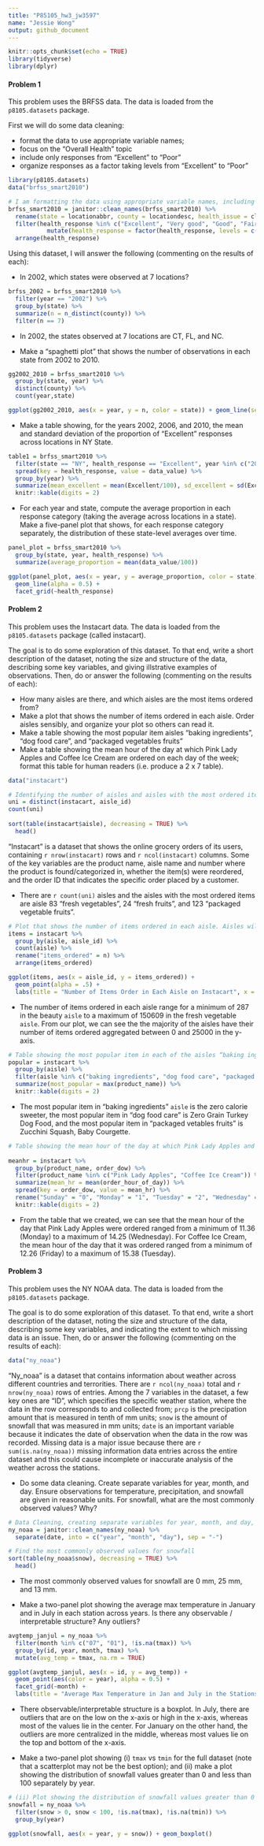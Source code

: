 ```yaml
---
title: "P85105_hw3_jw3597"
name: "Jessie Wong"
output: github_document
---
```


```r
knitr::opts_chunk$set(echo = TRUE)
library(tidyverse)
library(dplyr)
```

#### Problem 1

This problem uses the BRFSS data. The data is loaded from the `p8105.datasets` package.  

First we will do some data cleaning: 

* format the data to use appropriate variable names;
* focus on the “Overall Health” topic
* include only responses from “Excellent” to “Poor”
* organize responses as a factor taking levels from “Excellent” to “Poor”

```r
library(p8105.datasets)
data("brfss_smart2010")

# I am formatting the data using appropriate variable names, including only using responses from "Excellent" to "Poor", and then organizing the responses as a factor:
brfss_smart2010 = janitor::clean_names(brfss_smart2010) %>%
  rename(state = locationabbr, county = locationdesc, health_issue = class, health_issue_topic = topic, health_question = question, health_response = response, lower_95CI = confidence_limit_low, upper_95CI = confidence_limit_high) %>% 
  filter(health_response %in% c("Excellent", "Very good", "Good", "Fair", "Poor")) %>%
           mutate(health_response = factor(health_response, levels = c("Excellent", "Very good", "Good", "Fair", "Poor"))) %>%
  arrange(health_response)
```

Using this dataset, I will answer the following (commenting on the results of each):

* In 2002, which states were observed at 7 locations?
```r
brfss_2002 = brfss_smart2010 %>% 
  filter(year == "2002") %>%
  group_by(state) %>%
  summarize(n = n_distinct(county)) %>%
  filter(n == 7)
```

* In 2002, the states observed at 7 locations are CT, FL, and NC.

* Make a “spaghetti plot” that shows the number of observations in each state from 2002 to 2010.
```r
gg2002_2010 = brfss_smart2010 %>%
  group_by(state, year) %>%
  distinct(county) %>%
  count(year,state)

ggplot(gg2002_2010, aes(x = year, y = n, color = state)) + geom_line(se = FALSE)
```

* Make a table showing, for the years 2002, 2006, and 2010, the mean and standard deviation of the proportion of “Excellent” responses across locations in NY State.
```r
table1 = brfss_smart2010 %>%
  filter(state == "NY", health_response == "Excellent", year %in% c("2002", "2006", "2010")) %>%
  spread(key = health_response, value = data_value) %>%
  group_by(year) %>%
  summarize(mean_excellent = mean(Excellent/100), sd_excellent = sd(Excellent/100)) %>%
  knitr::kable(digits = 2)
```

* For each year and state, compute the average proportion in each response category (taking the average across locations in a state). Make a five-panel plot that shows, for each response category separately, the distribution of these state-level averages over time.
```r
panel_plot = brfss_smart2010 %>%
  group_by(state, year, health_response) %>%
  summarize(average_proportion = mean(data_value/100))

ggplot(panel_plot, aes(x = year, y = average_proportion, color = state)) + 
  geom_line(alpha = 0.5) + 
  facet_grid(~health_response)
```

#### Problem 2

This problem uses the Instacart data. The data is loaded from the `p8105.datasets` package (called instacart).  

The goal is to do some exploration of this dataset. To that end, write a short description of the dataset, noting the size and structure of the data, describing some key variables, and giving illstrative examples of observations. Then, do or answer the following (commenting on the results of each): 

* How many aisles are there, and which aisles are the most items ordered from?
* Make a plot that shows the number of items ordered in each aisle. Order aisles sensibly, and organize your plot so others can read it.
* Make a table showing the most popular item aisles “baking ingredients”, “dog food care”, and “packaged vegetables fruits”
* Make a table showing the mean hour of the day at which Pink Lady Apples and Coffee Ice Cream are ordered on each day of the week; format this table for human readers (i.e. produce a 2 x 7 table).

```r
data("instacart")

# Identifying the number of aisles and aisles with the most ordered items
uni = distinct(instacart, aisle_id)
count(uni)
  
sort(table(instacart$aisle), decreasing = TRUE) %>%
  head()
```
"Instacart" is a dataset that shows the online grocery orders of its users, containing `r nrow(instacart)` rows and `r ncol(instacart)` columns. Some of the key variables are the product name, aisle name and number where the product is found/categorized in, whether the item(s) were reordered, and the order ID that indicates the specific order placed by a customer.

* There are `r count(uni)` aisles and the aisles with the most ordered items are aisle 83 "fresh vegetables", 24 "fresh fruits", and 123 "packaged vegetable fruits".

```r
# Plot that shows the number of items ordered in each aisle. Aisles will be ordered sensibly and the plot will be organized to be readable to others
items = instacart %>%
  group_by(aisle, aisle_id) %>% 
  count(aisle) %>% 
  rename("items_ordered" = n) %>%
  arrange(items_ordered)

ggplot(items, aes(x = aisle_id, y = items_ordered)) + 
  geom_point(alpha = .5) + 
  labs(title = "Number of Items Order in Each Aisle on Instacart", x = "Aisle Number", y = "Number of Items Ordered")
```
* The number of items ordered in each aisle range for a minimum of 287 in the beauty `aisle` to a maximum of 150609 in the fresh vegetable `aisle`. From our plot, we can see the the majority of the aisles have their number of items ordered aggregated between 0 and 25000 in the y-axis. 

```r
# Table showing the most popular item in each of the aisles “baking ingredients”, “dog food care”, and “packaged vegetables fruits
popular = instacart %>%
  group_by(aisle) %>%
  filter(aisle %in% c("baking ingredients", "dog food care", "packaged vegetables fruits")) %>%
  summarize(most_popular = max(product_name)) %>%
  knitr::kable(digits = 2)
```

* The most popular item in "baking ingredients" `aisle` is the zero calorie sweeter, the most popular item in "dog food care" is Zero Grain Turkey Dog Food, and the most popular item in "packaged vetables fruits" is Zucchini Squash, Baby Courgette.

```r
# Table showing the mean hour of the day at which Pink Lady Apples and Coffee Ice Cream are ordered on each day of the week; format this table for human readers (i.e. produce a 2 x 7 table)
  
meanhr = instacart %>%
  group_by(product_name, order_dow) %>%
  filter(product_name %in% c("Pink Lady Apples", "Coffee Ice Cream")) %>%
  summarize(mean_hr = mean(order_hour_of_day)) %>%
  spread(key = order_dow, value = mean_hr) %>%
  rename("Sunday" = "0", "Monday" = "1", "Tuesday" = "2", "Wednesday" = "3", "Thursday" = "4", "Friday" = "5", "Saturday" = "6", "Product Name" = "product_name") %>%
  knitr::kable(digits = 2)
```

* From the table that we created, we can see that the mean hour of the day that Pink Lady Apples were ordered ranged from a minimum of 11.36 (Monday) to a maximum of 14.25 (Wednesday). For Coffee Ice Cream, the mean hour of the day that it was ordered ranged from a minimum of 12.26 (Friday) to a maximum of 15.38 (Tuesday).

#### Problem 3

This problem uses the NY NOAA data. The data is loaded from the `p8105.datasets` package.  

The goal is to do some exploration of this dataset. To that end, write a short description of the dataset, noting the size and structure of the data, describing some key variables, and indicating the extent to which missing data is an issue. Then, do or answer the following (commenting on the results of each):
```r
data("ny_noaa")
```

"Ny_noaa" is a dataset that contains information about weather across different countries and terrorities. There are `r ncol(ny_noaa)` total and `r nrow(ny_noaa)` rows of entries. Among the 7 variables in the dataset, a few key ones are "ID", which specifies the specific weather station, where the data in the row corresponds to and collected from; `prcp` is the precipation amount that is measured in tenth of mm units; `snow` is the amount of snowfall that was measured in mm units; `date` is an important variable because it indicates the date of observation when the data in the row was recorded. Missing data is a major issue because there are `r sum(is.na(ny_noaa))` missing information data entries across the entire dataset and this could cause incomplete or inaccurate analysis of the weather across the stations.

* Do some data cleaning. Create separate variables for year, month, and day. Ensure observations for temperature, precipitation, and snowfall are given in reasonable units. For snowfall, what are the most commonly observed values? Why?
```r
# Data Cleaning, creating separate variables for year, month, and day, and adding reasonable units where needed
ny_noaa = janitor::clean_names(ny_noaa) %>%
  separate(date, into = c("year", "month", "day"), sep = "-") 

# Find the most commonly observed values for snowfall  
sort(table(ny_noaa$snow), decreasing = TRUE) %>%
  head() 
```

* The most commonly observed values for snowfall are 0 mm, 25 mm, and 13 mm.

* Make a two-panel plot showing the average max temperature in January and in July in each station across years. Is there any observable / interpretable structure? Any outliers?
```r
avgtemp_janjul = ny_noaa %>%
  filter(month %in% c("07", "01"), !is.na(tmax)) %>%
  group_by(id, year, month, tmax) %>%
  mutate(avg_temp = tmax, na.rm = TRUE)

ggplot(avgtemp_janjul, aes(x = id, y = avg_temp)) +
  geom_point(aes(color = year), alpha = 0.5) +
  facet_grid(~month) +
  labs(title = "Average Max Temperature in Jan and July in the Stations", x = "Stations", y = "Average Max Temperature")
```

* There observable/interpretable structure is a boxplot. In July, there are outliers that are on the low on the x-axis or high in the x-axis, whereas most of the values lie in the center. For January on the other hand, the outliers are more centralized in the middle, whereas most values lie on the top and bottom of the x-axis.

* Make a two-panel plot showing (i) `tmax` vs `tmin` for the full dataset (note that a scatterplot may not be the best option); and (ii) make a plot showing the distribution of snowfall values greater than 0 and less than 100 separately by year.
```r
# (ii) Plot showing the distribution of snowfall values greater than 0 and less than 100 separately by year  
snowfall = ny_noaa %>%
  filter(snow > 0, snow < 100, !is.na(tmax), !is.na(tmin)) %>%
  group_by(year)

ggplot(snowfall, aes(x = year, y = snow)) + geom_boxplot()
  
```
